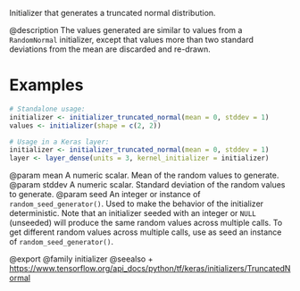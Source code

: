 Initializer that generates a truncated normal distribution.

@description
The values generated are similar to values from a
`RandomNormal` initializer, except that values more
than two standard deviations from the mean are
discarded and re-drawn.

# Examples
```r
# Standalone usage:
initializer <- initializer_truncated_normal(mean = 0, stddev = 1)
values <- initializer(shape = c(2, 2))
```

```r
# Usage in a Keras layer:
initializer <- initializer_truncated_normal(mean = 0, stddev = 1)
layer <- layer_dense(units = 3, kernel_initializer = initializer)
```

@param mean A numeric scalar. Mean of the random
    values to generate.
@param stddev A numeric scalar. Standard deviation of
   the random values to generate.
@param seed An integer or instance of
    `random_seed_generator()`.
    Used to make the behavior of the initializer
    deterministic. Note that an initializer seeded with an integer
    or `NULL` (unseeded) will produce the same random values
    across multiple calls. To get different random values
    across multiple calls, use as seed an instance
    of `random_seed_generator()`.

@export
@family initializer
@seealso
+ <https://www.tensorflow.org/api_docs/python/tf/keras/initializers/TruncatedNormal>
